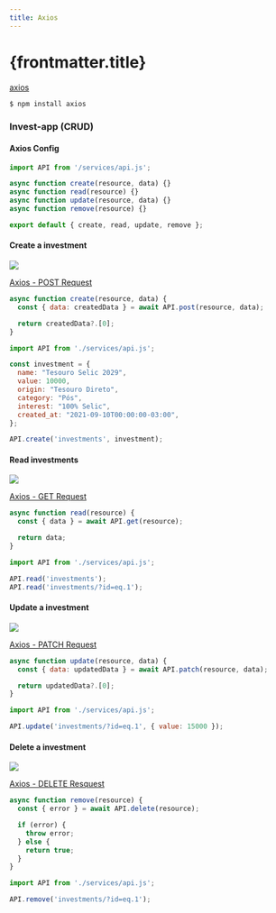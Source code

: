 ```yaml
---
title: Axios
---
```



# {frontmatter.title}

[axios](https://axios-http.com/)

```bash
$ npm install axios
```

<CodePreview src="/codes/package/axios/via-cep/index.js" />

### Invest-app (CRUD)

#### Axios Config


<CodeTree src="/codes/package/axios/invest-app/" />

<CodePreview src="/codes/package/axios/invest-app/js/services/api.js" />

```js title="/codes/package/axios/invest-app/js/services/storage.js"
import API from '/services/api.js';

async function create(resource, data) {}
async function read(resource) {}
async function update(resource, data) {}
async function remove(resource) {}

export default { create, read, update, remove };
```

#### Create a investment

![](/ls/imgs/package/supabase-api/post-investment.png)

[Axios - POST Request](https://axios-http.com/docs/post_example)

```js  title="/codes/package/axios/invest-app/js/services/storage.js"
async function create(resource, data) {
  const { data: createdData } = await API.post(resource, data);

  return createdData?.[0];
}
```

```js
import API from './services/api.js';

const investment = {
  name: "Tesouro Selic 2029",
  value: 10000,
  origin: "Tesouro Direto",
  category: "Pós",
  interest: "100% Selic",
  created_at: "2021-09-10T00:00:00-03:00",
};

API.create('investments', investment);
```

#### Read investments

![](/ls/imgs/package/supabase-api/get-investments.png)

[Axios - GET Request](https://axios-http.com/docs/example)

```js  title="/codes/package/axios/invest-app/js/services/storage.js"
async function read(resource) {
  const { data } = await API.get(resource);

  return data;
}
```

```js
import API from './services/api.js';

API.read('investments');
API.read('investments/?id=eq.1');
```

#### Update a investment

![](/ls/imgs/package/supabase-api/patch-investment.png)

[Axios - PATCH Request](https://axios-http.com/docs/api_intro)

```js  title="/codes/package/axios/invest-app/js/services/storage.js"
async function update(resource, data) {
  const { data: updatedData } = await API.patch(resource, data);

  return updatedData?.[0];
}
```

```js
import API from './services/api.js';

API.update('investments/?id=eq.1', { value: 15000 });
```

#### Delete a investment

![](/ls/imgs/package/supabase-api/delete-investment.png)

[Axios - DELETE Resquest](https://axios-http.com/docs/api_intro)

```js  title="/codes/package/axios/invest-app/js/services/storage.js"
async function remove(resource) {
  const { error } = await API.delete(resource);

  if (error) {
    throw error;
  } else {
    return true;
  }
}
```

```js
import API from './services/api.js';

API.remove('investments/?id=eq.1');
```
